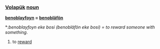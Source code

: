 === [[Volapük]]  [[noun]] === 

'''[[benoblayfoyn]] = [[benobläfön]]''' 

*:''benoblayfoyn eke bosi (benobläfön eke bosi) = to reward someone with something''.
# to [[reward]]